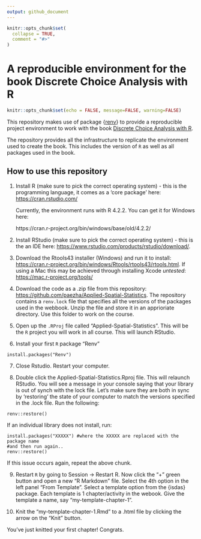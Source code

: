 ```yaml
---
output: github_document
---
```


<!-- README.md is generated from README.Rmd. Please edit that file -->

```r
knitr::opts_chunk$set(
  collapse = TRUE,
  comment = "#>"
)
```

# A reproducible environment for the book Discrete Choice Analysis with R

<!-- badges: start -->

<!-- badges: end -->

```r
knitr::opts_chunk$set(echo = FALSE, message=FALSE, warning=FALSE)
```

This repository makes use of package
{[renv](https://rstudio.github.io/renv/)} to provide a reproducible
project environment to work with the book [Discrete Choice Analysis with
R](https://doi.org/10.1007/978-3-031-20719-8).

The repository provides all the infrastructure to replicate the
environment used to create the book. This includes the version of `R` as
well as all packages used in the book.

## How to use this repository

1.  Install R (make sure to pick the correct operating system) - this is
    the programming language, it comes as a ‘core package’ here:
    <https://cran.rstudio.com/>

    Currently, the environment runs with R 4.2.2. You can get it for Windows here:

    https://cran.r-project.org/bin/windows/base/old/4.2.2/

3.  Install RStudio (make sure to pick the correct operating system) -
    this is the an IDE here:
    <https://www.rstudio.com/products/rstudio/download/>.

4.  Download the Rtools43 installer (Windows) and run it to install:
    <https://cran.r-project.org/bin/windows/Rtools/rtools43/rtools.html>.
    If using a Mac this may be achieved through installing Xcode
    *untested*: <https://mac.r-project.org/tools/>

5.  Download the code as a .zip file from this repository:
    <https://github.com/paezha/Applied-Spatial-Statistics>. The
    repository contains a `renv.lock` file that specifies all the
    versions of the packages used in the webbook. Unzip the file and
    store it in an apprioriate directory. Use this folder to work on the
    course.

6.  Open up the `.RProj` file called “Applied-Spatial-Statistics”. This
    will be the `R` project you will work in all course. This will
    launch RStudio.

7.  Install your first `R` package “Renv”

<!-- -->

    install.packages("Renv")

7.  Close Rstudio. Restart your computer.

8.  Double click the Applied-Spatial-Statistics.Rproj file. This will
    relaunch RStudio. You will see a message in your console saying that
    your library is out of synch with the lock file. Let’s make sure
    they are both in sync by ‘restoring’ the state of your computer to
    match the versions specified in the .lock file. Run the following:

<!-- -->

    renv::restore()

If an individual library does not install, run:

    install.packages("XXXXX") #where the XXXXX are replaced with the package name
    #and then run again..
    renv::restore()

If this issue occurs again, repeat the above chunk.

9.  Restart `R` by going to Session -\> Restart R. Now click the “+”
    green button and open a new “R Markdown” file. Select the 4th option
    in the left panel “From Template”. Select a template option from the
    {isdas} package. Each template is 1 chapter/activity in the webook.
    Give the template a name, say “my-template-chapter-1”.

10. Knit the “my-template-chapter-1.Rmd” to a .html file by clicking the
    arrow on the “Knit” button.

You’ve just knitted your first chapter! Congrats.
